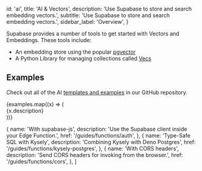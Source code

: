 
  id: 'ai',
  title: 'AI & Vectors',
  description: 'Use Supabase to store and search embedding vectors.',
  subtitle: 'Use Supabase to store and search embedding vectors.',
  sidebar_label: 'Overview',
}

Supabase provides a number of tools to get started with Vectors and Embeddings. These tools include:

- An embedding store using the popular [pgvector](https://github.com/pgvector/pgvector/)
- A Python Library for managing collections called [Vecs](https://supabase.github.io/vecs)

## Examples

Check out all of the AI [templates and examples](https://github.com/supabase/supabase/tree/master/examples/ai) in our GitHub repository.

<div className="grid md:grid-cols-12 gap-4 not-prose">
  {examples.map((x) => (
    <div className="col-span-4" key={x.href}>
      <Link href={x.href} passHref>
        <a>
          <GlassPanel icon={'/docs/img/icons/github-icon'} hasLightIcon={true} title={x.name}>
            {x.description}
          </GlassPanel>
        </a>
      </Link>
    </div>
  ))}
</div>

  {
    name: 'With supabase-js',
    description: 'Use the Supabase client inside your Edge Function.',
    href: '/guides/functions/auth',
  },
  {
    name: 'Type-Safe SQL with Kysely',
    description: 'Combining Kysely with Deno Postgres',
    href: '/guides/functions/kysely-postgres',
  },
  {
    name: 'With CORS headers',
    description: 'Send CORS headers for invoking from the browser.',
    href: '/guides/functions/cors',
  },
]


